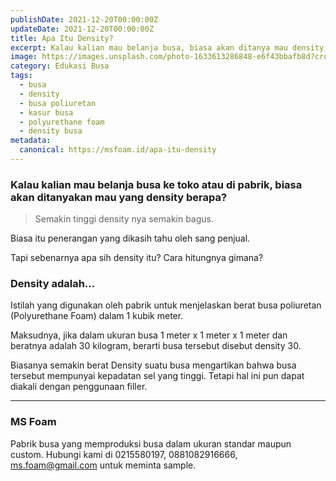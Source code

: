 ```yaml
---
publishDate: 2021-12-20T00:00:00Z
updateDate: 2021-12-20T00:00:00Z
title: Apa Itu Density?
excerpt: Kalau kalian mau belanja busa, biasa akan ditanya mau density berapa? Tapi sebenarnya apa sih density itu? Cara hitungnya gimana?
image: https://images.unsplash.com/photo-1633613286848-e6f43bbafb8d?crop=entropy&cs=tinysrgb&fit=max&fm=jpg&ixid=MnwxMTc3M3wwfDF8c2VhcmNofDV8fHF1ZXN0aW9ufGVufDB8fHx8MTY0NDA1NTgyOQ&ixlib=rb-1.2.1&q=80&w=750
category: Edukasi Busa
tags:
  - busa
  - density
  - busa poliuretan
  - kasur busa
  - polyurethane foam
  - density busa
metadata:
  canonical: https://msfoam.id/apa-itu-density
---
```



### Kalau kalian mau belanja busa ke toko atau di pabrik, biasa akan ditanyakan mau yang density berapa?

> Semakin tinggi density nya semakin bagus.

Biasa itu penerangan yang dikasih tahu oleh sang penjual.

Tapi sebenarnya apa sih density itu? Cara hitungnya gimana?

### Density adalah…

Istilah yang digunakan oleh pabrik untuk menjelaskan berat busa poliuretan (Polyurethane Foam) dalam 1 kubik meter.

Maksudnya, jika dalam ukuran busa 1 meter x 1 meter x 1 meter dan beratnya adalah 30 kilogram, berarti busa tersebut disebut density 30.

Biasanya semakin berat Density suatu busa mengartikan bahwa busa tersebut mempunyai kepadatan sel yang tinggi. Tetapi hal ini pun dapat diakali dengan penggunaan filler.

---

### MS Foam
Pabrik busa yang memproduksi busa dalam ukuran standar maupun custom. Hubungi kami di 0215580197, 0881082916666, ms.foam@gmail.com untuk meminta sample.